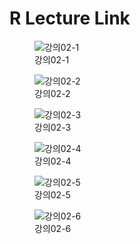 
# R Lecture Link  

![강의02-1](https://youtu.be/Fif5LnalvUE)

![강의02-2](https://youtu.be/7-qVYzrKIlU)

![강의02-3](https://youtu.be/t3-NaiMuaYs)

![강의02-4](https://youtu.be/w10jHp8A128)

![강의02-5](https://youtu.be/tItpzjBMeDI)

![강의02-6](https://youtu.be/3AaZ0vqgNHk)
